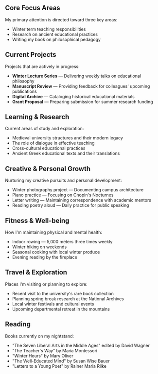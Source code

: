 ## Core Focus Areas

My primary attention is directed toward three key areas:

- Winter term teaching responsibilities
- Research on ancient educational practices
- Writing my book on philosophical pedagogy

## Current Projects

Projects that are actively in progress:

- **Winter Lecture Series** — Delivering weekly talks on educational philosophy
- **Manuscript Review** — Providing feedback for colleagues' upcoming publications
- **Digital Archive** — Cataloging historical educational materials
- **Grant Proposal** — Preparing submission for summer research funding

## Learning & Research

Current areas of study and exploration:

- Medieval university structures and their modern legacy
- The role of dialogue in effective teaching
- Cross-cultural educational practices
- Ancient Greek educational texts and their translations

## Creative & Personal Growth

Nurturing my creative pursuits and personal development:

- Winter photography project — Documenting campus architecture
- Piano practice — Focusing on Chopin's Nocturnes
- Letter writing — Maintaining correspondence with academic mentors
- Reading poetry aloud — Daily practice for public speaking

## Fitness & Well-being

How I'm maintaining physical and mental health:

- Indoor rowing — 5,000 meters three times weekly
- Winter hiking on weekends
- Seasonal cooking with local winter produce
- Evening reading by the fireplace

## Travel & Exploration

Places I'm visiting or planning to explore:

- Recent visit to the university's rare book collection
- Planning spring break research at the National Archives
- Local winter festivals and cultural events
- Upcoming departmental retreat in the mountains

## Reading

Books currently on my nightstand:

- "The Seven Liberal Arts in the Middle Ages" edited by David Wagner
- "The Teacher's Way" by Maria Montessori
- "Winter Hours" by Mary Oliver
- "The Well-Educated Mind" by Susan Wise Bauer
- "Letters to a Young Poet" by Rainer Maria Rilke

